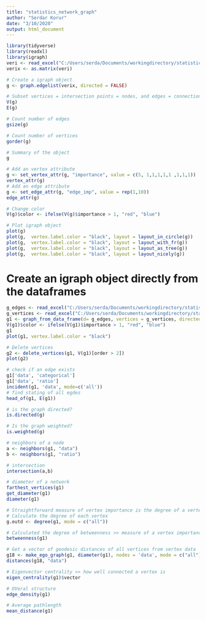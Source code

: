 ```yaml
---
title: "statistics_network_graph"
author: "Serdar Korur"
date: "3/10/2020"
output: html_document
---
```


```r
library(tidyverse)
library(readxl)
library(igraph)
veri <- read_excel("C:/Users/serda/Documents/workingdirectory/statistics_repo/choosingastatisticaltest.xlsx", sheet=4)
verix <- as.matrix(veri)

# Create a igraph object
g <- graph.edgelist(verix, directed = FALSE)

# Subset vertices = intersection points = nodes, and edges = connections
V(g)
E(g)

# Count number of edges
gsize(g)

# Count number of vertices
gorder(g)

# Summary of the object
g

# Add an vertex attribute
g <- set_vertex_attr(g, "importance", value = c(5, 1,1,1,1,1 ,1,1,1))
vertex_attr(g)
# Add an edge attribute
g <- set_edge_attr(g, "edge_imp", value = rep(1,10))
edge_attr(g)

# Change color
V(g)$color <- ifelse(V(g)$importance > 1, "red", "blue")

# Plot igraph object
plot(g)
plot(g,  vertex.label.color = "black", layout = layout_in_circle(g))
plot(g,  vertex.label.color = "black", layout = layout_with_fr(g))
plot(g,  vertex.label.color = "black", layout = layout_as_tree(g))
plot(g,  vertex.label.color = "black", layout = layout_nicely(g))
```


# Create an igraph object directly from the dataframes

```r
g_edges <- read_excel("C:/Users/serda/Documents/workingdirectory/statistics_repo/choosingastatisticaltest.xlsx", sheet=5)
g_vertices <- read_excel("C:/Users/serda/Documents/workingdirectory/statistics_repo/choosingastatisticaltest.xlsx", sheet=6)
g1 <- graph_from_data_frame(d= g_edges, vertices = g_vertices, directed = FALSE)
V(g1)$color <- ifelse(V(g1)$importance > 1, "red", "blue")
g1
plot(g1, vertex.label.color = "black")

# Delete vertices
g2 <- delete_vertices(g1, V(g1)[order > 2])
plot(g2)

# check if an edge exists
g1['data', 'categorical']
g1['data', 'ratio']
incident(g1, 'data', mode=c('all'))
# find stating of all egdes
head_of(g1, E(g1))

# is the graph directed?
is.directed(g)

# Is the graph weighted?
is.weighted(g)

# neighbors of a node
a <- neighbors(g1, "data")
b <- neighbors(g1, "ratio")

# intersection
intersection(a,b)

# diameter of a network
farthest_vertices(g1)
get_diameter(g1)
diameter(g1)

# Straightforward measure of vertex importance is the degree of a vertex.
# Calculate the degree of each vertex
g.outd <- degree(g1, mode = c("all"))

# Calculated the degree of betweenness >> measure of a vertex importance - determined by how often that vertex lies on the shortest path between any two vertices in a network
betweenness(g1)

# Get a vector of geodesic distances of all vertices from vertex data
g18 <- make_ego_graph(g1, diameter(g1), nodes = 'data', mode = c("all"))[[1]]
distances(g18, "data")

# Eigenvector centrality >> how well connected a vertex is
eigen_centrality(g1)$vector

# OVeral structure
edge_density(g1)

# Average pathlength
mean_distance(g1)
```

